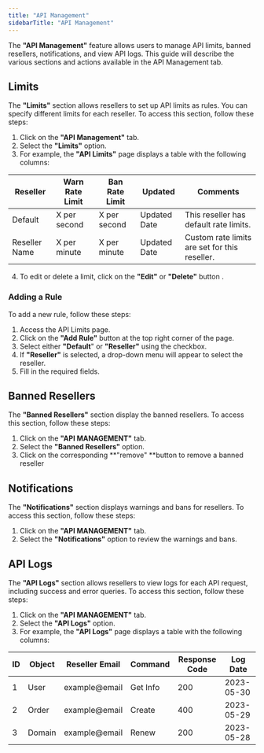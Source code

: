 ```yaml
---
title: "API Management"
sidebarTitle: "API Management"
---
```


The **"API Management"** feature allows users to manage API limits, banned resellers, notifications, and view API logs. This guide will describe the various sections and actions available in the API Management tab.

## Limits

The **"Limits"** section allows resellers to set up API limits as rules. You can specify different limits for each reseller. To access this section, follow these steps:

1. Click on the **"API Management"** tab.
2. Select the **"Limits"** option.
3. For example, the **"API Limits"** page displays a table with the following columns:

| Reseller      | Warn Rate Limit | Ban Rate Limit | Updated      | Comments                                      |
| ------------- | --------------- | -------------- | ------------ | --------------------------------------------- |
| Default       | X per second    | X per second   | Updated Date | This reseller has default rate limits.        |
| Reseller Name | X per minute    | X per minute   | Updated Date | Custom rate limits are set for this reseller. |

4. To edit or delete a limit, click on the **"Edit"** or **"Delete"** button .

### Adding a Rule

To add a new rule, follow these steps:

1. Access the API Limits page.
2. Click on the **"Add Rule"** button at the top right corner of the page.
3. Select either **"Default**" or **"Reseller"** using the checkbox.
4. If **"Reseller"** is selected, a drop-down menu will appear to select the reseller.
5. Fill in the required fields.

## Banned Resellers

The **"Banned Resellers"** section display the banned resellers. To access this section, follow these steps:

1. Click on the **"API MANAGEMENT"** tab.
2. Select the **"Banned Resellers"** option.
3. Click on the corresponding **"remove" **button to remove a banned reseller

## Notifications

The **"Notifications"** section displays warnings and bans for resellers. To access this section, follow these steps:

1. Click on the **"API MANAGEMENT"** tab.
2. Select the **"Notifications"** option to review the warnings and bans.

## API Logs

The **"API Logs"** section allows resellers to view logs for each API request, including success and error queries. To access this section, follow these steps:

1. Click on the **"API MANAGEMENT"** tab.
2. Select the **"API Logs"** option.
3. For example, the **"API Logs"** page displays a table with the following columns:

| ID | Object | Reseller Email | Command  | Response Code | Log Date   |
| -- | ------ | -------------- | -------- | ------------- | ---------- |
| 1  | User   | example@email  | Get Info | 200           | 2023-05-30 |
| 2  | Order  | example@email  | Create   | 400           | 2023-05-29 |
| 3  | Domain | example@email  | Renew    | 200           | 2023-05-28 |